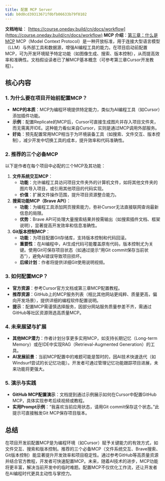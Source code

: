 ```yaml
---
title: 配置 MCP Server
vid: b0d0cd39313671f0bfb06633b79f0102
---
```


**文档地址**： [https://course.oneday.build/cn/docs/workflow](https://course.oneday.build/cn/docs/workflow)
**MCP 介绍**：[第三章：什么是MCP](https://course.oneday.build/cn/course/chapter3/lesson13)
MCP（Model Context Protocol）是一种开放标准，用于连接大型语言模型（LLM）与外部工具和数据源，增强AI编程工具的能力。在项目启动前配置MCP，可为开发环境赋予特定功能（如图像生成、搜索、版本控制），从而提高效率和准确性。文档假设读者已了解MCP基本概念（可参考第三章Cursor开发教程）。

## 核心内容

### 1. 为什么要在项目开始前配置MCP？
- **MCP的本质**：MCP为编程环境提供特定能力，类似为AI编程工具（如Cursor）添加插件功能。
- **示例**：配置Replicate的MCP后，Cursor可直接生成图片并存入项目文件夹，而无需离开IDE。这种能力看似来自Cursor，实则是通过MCP调用外部服务。
- **好处**：预先配置常用MCP相当于为环境装备工具（如搜索、文件交互、版本控制），减少开发中切换工具的成本，提升效率和代码准确性。

### 2. 推荐的三个必备MCP
以下是作者在每个项目中必配的三个MCP及其功能：
1. **文件系统交互MCP**：
   - **功能**：允许编程工具访问项目文件夹外的计算机文件，如将其他文件夹的图片导入项目，或引用其他项目的代码实现。
   - **价值**：扩展文件操作范围，提升项目资源整合能力。
2. **搜索功能MCP（Brave API）**：
   - **功能**：为编程工具添加网页搜索能力，弥补Cursor无法直接联网查询最新信息的局限。
   - **优势**：Brave API可处理大量搜索结果并按需输出（如搜索插件文档、框架说明），显著提高开发效率和信息准确性。
3. **Git版本控制MCP**：
   - **功能**：为项目配置Git存储库，支持版本控制和代码回滚。
   - **重要性**：在AI编程中，AI生成代码可能覆盖原有代码，版本控制尤为关键。使用Git可保存项目状态（如通过提示“用Git commit保存当前状态”），避免AI错误导致项目损坏。
   - **后续计划**：作者将提供详细Git使用说明视频。

### 3. 如何配置MCP？
- **官方资源**：参考Cursor官方文档或第三章MCP配置教程。
- **推荐资源**：GitHub上的MCP服务列表（相比其他网站更纯粹、质量更高，偏向开发场景），提供详细的编程软件配置说明。
- **提示**：配置MCP需谨慎选择服务，因部分网站服务质量参差不齐，需通过GitHub等社区资源筛选高质量MCP。

### 4. 未来展望与扩展
- **其他MCP潜力**：作者计划分享更多实用MCP，如支持长期记忆（Long-term Memory）或在IDE中实现RAG（Retrieval-Augmented Generation）的工具。
- **AI发展前景**：当前MCP配置中的难题可能是暂时的，因AI技术快速迭代（如Windsurf尝试的长记忆功能）。开发者可通过管理记忆功能跟踪项目进展，未来功能将更强大。

### 5. 演示与实践
- **GitHub MCP配置演示**：文档提到通过示例展示如何在Cursor中配置GitHub MCP，具体实现参考后续视频或教程。
- **实用Prompt示例**：“我喜欢当前应用状态，请用Git commit保存这个状态。”此提示可直接触发Git MCP保存项目版本。

## 总结
在项目开发前配置MCP是为编程环境（如Cursor）赋予关键能力的有效方式，如文件交互、搜索和版本控制。推荐的三个必备MCP（文件系统交互、Brave搜索、Git版本控制）能显著提升开发效率和项目稳定性。通过参考GitHub等高质量资源并结合官方教程，开发者可快速配置MCP。未来，随着AI技术的进步，MCP功能将更丰富，解决当前开发中的临时难题。配置MCP不仅优化工作流，还让开发者在AI编程时代更具主动性与掌控力。
